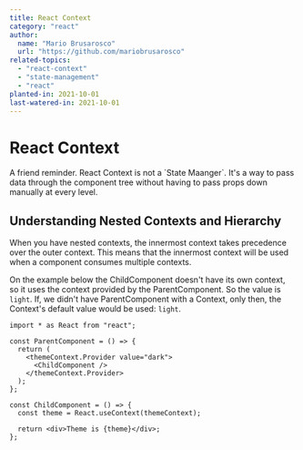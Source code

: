 ```yaml
---
title: React Context
category: "react"
author:
  name: "Mario Brusarosco"
  url: "https://github.com/mariobrusarosco"
related-topics:
  - "react-context"
  - "state-management"
  - "react"
planted-in: 2021-10-01
last-watered-in: 2021-10-01
---
```


# React Context

<Callout>
  A friend reminder. React Context is not a `State Maanger`. It's a way to pass
  data through the component tree without having to pass props down manually at
  every level.
</Callout>

## Understanding Nested Contexts and Hierarchy

When you have nested contexts, the innermost context takes precedence over the outer context. This means that the innermost context will be used when a component consumes multiple contexts.

On the example below the ChildComponent doesn't have its own context, so it uses the context provided by the ParentComponent. So the value is `light`. If, we didn't have ParentComponent with a Context, only then, the Context's default value would be used: `light`.

```tsx
import * as React from "react";

const ParentComponent = () => {
  return (
    <themeContext.Provider value="dark">
      <ChildComponent />
    </themeContext.Provider>
  );
};

const ChildComponent = () => {
  const theme = React.useContext(themeContext);

  return <div>Theme is {theme}</div>;
};
```
